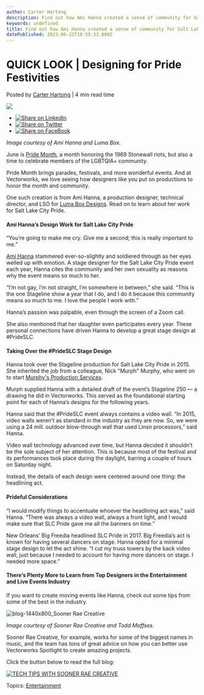 ```yaml
---
author: Carter Hartong
description: Find out how Ami Hanna created a sense of community for Salt Lake City Pride using Vectorworks.
keywords: undefined
title: Find out how Ami Hanna created a sense of community for Salt Lake City Pride using Vectorworks. 
datePublished: 2023-06-22T18:59:33.000Z
---
```

  

# QUICK LOOK | Designing for Pride Festivities

 Posted by [Carter Hartong](https://blog.vectorworks.net/author/carter-hartong) | 4 min read time 

![](https://blog.vectorworks.net/hubfs/Blog%20Images/211102_SLC%20Pride/Luma%20Box.png) 

* [![Share on LinkedIn](https://2659751.fs1.hubspotusercontent-na1.net/hubfs/2659751/michaelDemo/share-LI.png)](http://www.linkedin.com/shareArticle?mini=true&url=https%3A%2F%2Fblog.vectorworks.net%2Fsalt-lake-city-pride-luma-box)
* [![Share on Twitter](https://2659751.fs1.hubspotusercontent-na1.net/hubfs/2659751/michaelDemo/share-TW.png)](https://www.twitter.com/share?text=QUICK%20LOOK%20|%20Designing%20for%20Pride%20Festivities&url=https%3A%2F%2Fblog.vectorworks.net%2Fsalt-lake-city-pride-luma-box&via=PMGTweets)
* [![Share on FaceBook](https://2659751.fs1.hubspotusercontent-na1.net/hubfs/2659751/michaelDemo/share-FB.png)](https://www.facebook.com/sharer/sharer.php?u=https%3A%2F%2Fblog.vectorworks.net%2Fsalt-lake-city-pride-luma-box)

_Image courtesy of Ami Hanna and Luma Box._

June is [Pride Month](https://www.loc.gov/lgbt-pride-month/about/), a month honoring the 1969 Stonewall riots, but also a time to celebrate members of the LGBTQIA+ community.

Pride Month brings parades, festivals, and more wonderful events. And at Vectorworks, we love seeing how designers like you put on productions to honor the month and community.

One such creation is from Ami Hanna, a production designer, technical director, and LSO for [Luma Box Designs](https://amihanna.art/luma-box-designs). Read on to learn about her work for Salt Lake City Pride.

#### Ami Hanna’s Design Work for Salt Lake City Pride

“You’re going to make me cry. Give me a second; this is really important to me.”

[Ami Hanna](https://www.linkedin.com/in/ami-hanna-015b5b119/) stammered ever-so-slightly and soldiered through as her eyes welled up with emotion. A stage designer for the Salt Lake City Pride event each year, Hanna cites the community and her own sexuality as reasons why the event means so much to her.

“I’m not gay, I’m not straight, I’m somewhere in between,” she said. “This is the one Stageline show a year that I do, and I do it because this community means so much to me. I love the people I work with.”

Hanna’s passion was palpable, even through the screen of a Zoom call.

She also mentioned that her daughter even participates every year. These personal connections have driven Hanna to develop a great stage design at #PrideSLC.

#### Taking Over the #PrideSLC Stage Design

Hanna took over the Stageline production for Salt Lake City Pride in 2015\. She inherited the job from a colleague, Nick "Murph" Murphy, who went on to start [Murphy's Production Services](https://www.linkedin.com/in/nicolas-murph-murphy-0873b1ba/).

Murph supplied Hanna with a detailed draft of the event’s Stageline 250 — a drawing he did in Vectorworks. This served as the foundational starting point for each of Hanna’s designs for the following years.

Hanna said that the #PrideSLC event always contains a video wall. “In 2015, video walls weren’t as standard in the industry as they are now. So, we were using a 24 mill. outdoor blow-through wall that used Linsn processors,” said Hanna.

Video wall technology advanced over time, but Hanna decided it shouldn’t be the sole subject of her attention. This is because most of the festival and its performances took place during the daylight, barring a couple of hours on Saturday night.

Instead, the details of each design were centered around one thing: the headlining act.

#### Prideful Considerations

“I would modify things to accentuate whoever the headlining act was,” said Hanna. “There was always a video wall, always a front light, and I would make sure that SLC Pride gave me all the banners on time.”

New Orleans’ Big Freedia headlined SLC Pride in 2017\. Big Freedia’s act is known for having several dancers on stage. Hanna opted for a minimal stage design to let the act shine. “I cut my truss towers by the back video wall, just because I needed to account for having more dancers on stage. I needed more space.”

#### There’s Plenty More to Learn from Top Designers in the Entertainment and Live Events Industry

If you want to create moving events like Hanna, check out some tips from some of the best in the industry.

![blog-1440x800_Sooner Rae Creative](https://blog.vectorworks.net/hs-fs/hubfs/Blog%20Images/221117_Sooner%20Rae%20Creative/blog-1440x800_Sooner%20Rae%20Creative.png?width=1440&height=800&name=blog-1440x800_Sooner%20Rae%20Creative.png)

_Image courtesy of Sooner Rae Creative and Todd Moffses._

Sooner Rae Creative, for example, works for some of the biggest names in music, and the team has tons of great advice on how you can better use Vectorworks Spotlight to create amazing projects.

Click the button below to read the full blog:

[![TECH TIPS WITH SOONER RAE CREATIVE](https://no-cache.hubspot.com/cta/default/3018241/55ffa4da-9a71-4706-9910-f11482f8fee5.png)](https://cta-redirect.hubspot.com/cta/redirect/3018241/55ffa4da-9a71-4706-9910-f11482f8fee5) 

 Topics: [Entertainment](https://blog.vectorworks.net/topic/entertainment) 

  